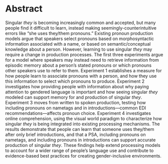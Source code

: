 # Abstract {.unnumbered}

Singular *they* is becoming increasingly common and accepted, but many people find it difficult to learn, instead making seemingly-counterintuitive errors like “she uses they/them pronouns.” Existing pronoun production models argue that speakers select pronouns based on morphosyntactic information associated with a name, or based on semantic/conceptual knowledge about a person. However, learning to use singular *they* may require a change in production processes. The first three experiments argue for a model where speakers may instead need to retrieve information from episodic memory about a person’s stated pronouns or which pronouns other speakers use to refer to them. Experiment 1 establishes a measure for how people learn to associate pronouns with a person, and how they use this information to select which pronouns to produce. Experiment 2 investigates how providing people with information about why paying attention to gendered language is important and how seeing singular *they* modeled can support memory for and production of singular *they*. Experiment 3 moves from written to spoken production, testing how including pronouns on nametags and in introductions---common EDI recommendations---affects pronoun choice. Experiment 4 investigates online comprehension, using the visual world paradigm to characterize how singular *they* is being integrated into existing processing mechanisms. The results demonstrate that people can learn that someone uses they/them after only brief introductions, and that a PSA, including pronouns on nametags, and including pronouns in introductions can support accurate production of singular *they*. These findings help extend processing models to account for a wider range of people’s language use and contribute to evidence-based best practices for creating gender-inclusive environments.
